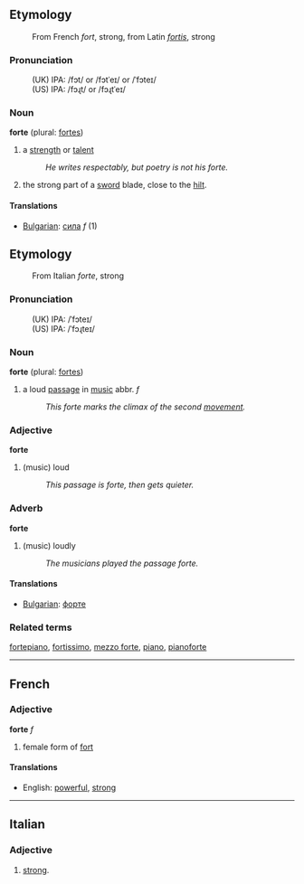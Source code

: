 ==Etymology==
:From French ''fort'', strong, from Latin ''[[fortis]]'', strong

===Pronunciation===
:(UK) IPA: /fɔt/ or /fɔtˈeɪ/ or /ˈfɔteɪ/
:(US) IPA: /fɔɻt/ or /fɔɻtˈeɪ/

=== Noun ===
'''forte''' (plural: [[fortes]])

# a [[strength]] or [[talent]]
#: ''He writes respectably, but poetry is not his forte.''
# the strong part of a [[sword]] blade, close to the [[hilt]]. 

==== Translations ====

*[[Bulgarian]]: [[сила]] ''f'' (1)

==Etymology==
:From Italian ''forte'', strong

===Pronunciation===
:(UK) IPA: /ˈfɔteɪ/
:(US) IPA: /ˈfɔɻteɪ/

=== Noun ===
'''forte''' (plural: [[fortes]])

# a loud [[passage]] in [[music]] abbr. ''f''
#: ''This forte marks the climax of the second [[movement]].''

=== Adjective ===
'''forte'''
# (music) loud
#: ''This passage is forte, then gets quieter.''

=== Adverb ===
'''forte'''
# (music) loudly
#: ''The musicians played the passage forte.''

==== Translations ====

*[[Bulgarian]]: [[форте]]

=== Related terms ===
[[fortepiano]], [[fortissimo]], [[mezzo forte]], [[piano]], [[pianoforte]]

----
==French==
===Adjective===
'''forte''' ''f''

# female form of [[fort]]

====Translations====
*English: [[powerful]], [[strong]]

----

==Italian==
===Adjective===

# [[strong]].